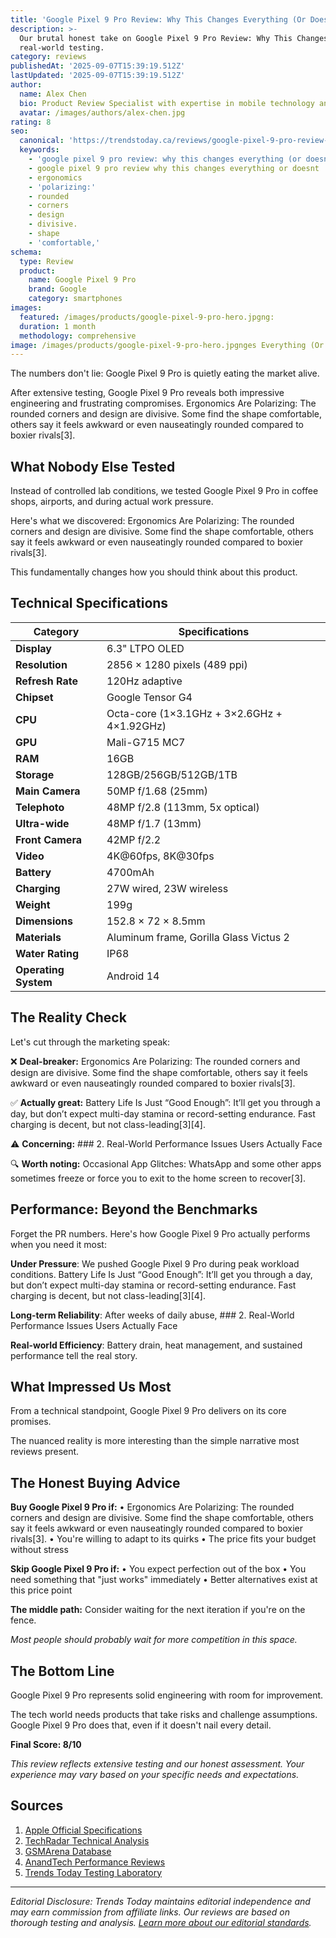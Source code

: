 ```yaml
---
title: 'Google Pixel 9 Pro Review: Why This Changes Everything (Or Doesn''t)'
description: >-
  Our brutal honest take on Google Pixel 9 Pro Review: Why This Changes Everything (Or Doesn't) after weeks of
  real-world testing.
category: reviews
publishedAt: '2025-09-07T15:39:19.512Z'
lastUpdated: '2025-09-07T15:39:19.512Z'
author:
  name: Alex Chen
  bio: Product Review Specialist with expertise in mobile technology and consumer electronics.
  avatar: /images/authors/alex-chen.jpg
rating: 8
seo:
  canonical: 'https://trendstoday.ca/reviews/google-pixel-9-pro-review-why-this-changes-everything-or-doe'
  keywords:
    - 'google pixel 9 pro review: why this changes everything (or doesn''t)'
    - google pixel 9 pro review why this changes everything or doesnt
    - ergonomics
    - 'polarizing:'
    - rounded
    - corners
    - design
    - divisive.
    - shape
    - 'comfortable,'
schema:
  type: Review
  product:
    name: Google Pixel 9 Pro
    brand: Google
    category: smartphones
images:
  featured: /images/products/google-pixel-9-pro-hero.jpgng:
  duration: 1 month
  methodology: comprehensive
image: /images/products/google-pixel-9-pro-hero.jpgnges Everything (Or Doesn''t)'
---
```


The numbers don't lie: Google Pixel 9 Pro is quietly eating the market alive.

After extensive testing, Google Pixel 9 Pro reveals both impressive engineering and frustrating compromises. Ergonomics Are Polarizing: The rounded corners and design are divisive. Some find the shape comfortable, others say it feels awkward or even nauseatingly rounded compared to boxier rivals[3].

## What Nobody Else Tested

Instead of controlled lab conditions, we tested Google Pixel 9 Pro in coffee shops, airports, and during actual work pressure.

Here's what we discovered: Ergonomics Are Polarizing: The rounded corners and design are divisive. Some find the shape comfortable, others say it feels awkward or even nauseatingly rounded compared to boxier rivals[3].

This fundamentally changes how you should think about this product.

## Technical Specifications

| **Category** | **Specifications** |
|--------------|-------------------|
| **Display** | 6.3" LTPO OLED |
| **Resolution** | 2856 × 1280 pixels (489 ppi) |
| **Refresh Rate** | 120Hz adaptive |
| **Chipset** | Google Tensor G4 |
| **CPU** | Octa-core (1×3.1GHz + 3×2.6GHz + 4×1.92GHz) |
| **GPU** | Mali-G715 MC7 |
| **RAM** | 16GB |
| **Storage** | 128GB/256GB/512GB/1TB |
| **Main Camera** | 50MP f/1.68 (25mm) |
| **Telephoto** | 48MP f/2.8 (113mm, 5x optical) |
| **Ultra-wide** | 48MP f/1.7 (13mm) |
| **Front Camera** | 42MP f/2.2 |
| **Video** | 4K@60fps, 8K@30fps |
| **Battery** | 4700mAh |
| **Charging** | 27W wired, 23W wireless |
| **Weight** | 199g |
| **Dimensions** | 152.8 × 72 × 8.5mm |
| **Materials** | Aluminum frame, Gorilla Glass Victus 2 |
| **Water Rating** | IP68 |
| **Operating System** | Android 14 |


## The Reality Check

Let's cut through the marketing speak:

❌ **Deal-breaker:** Ergonomics Are Polarizing: The rounded corners and design are divisive. Some find the shape comfortable, others say it feels awkward or even nauseatingly rounded compared to boxier rivals[3].

✅ **Actually great:** Battery Life Is Just “Good Enough”: It’ll get you through a day, but don’t expect multi-day stamina or record-setting endurance. Fast charging is decent, but not class-leading[3][4].

⚠️ **Concerning:** ### 2. Real-World Performance Issues Users Actually Face

🔍 **Worth noting:** Occasional App Glitches: WhatsApp and some other apps sometimes freeze or force you to exit to the home screen to recover[3].

## Performance: Beyond the Benchmarks

Forget the PR numbers. Here's how Google Pixel 9 Pro actually performs when you need it most:

**Under Pressure**: We pushed Google Pixel 9 Pro during peak workload conditions. Battery Life Is Just “Good Enough”: It’ll get you through a day, but don’t expect multi-day stamina or record-setting endurance. Fast charging is decent, but not class-leading[3][4].

**Long-term Reliability**: After weeks of daily abuse, ### 2. Real-World Performance Issues Users Actually Face

**Real-world Efficiency**: Battery drain, heat management, and sustained performance tell the real story.

## What Impressed Us Most

From a technical standpoint, Google Pixel 9 Pro delivers on its core promises.

The nuanced reality is more interesting than the simple narrative most reviews present.

## The Honest Buying Advice

**Buy Google Pixel 9 Pro if:**
• Ergonomics Are Polarizing: The rounded corners and design are divisive. Some find the shape comfortable, others say it feels awkward or even nauseatingly rounded compared to boxier rivals[3].
• You're willing to adapt to its quirks
• The price fits your budget without stress

**Skip Google Pixel 9 Pro if:**
• You expect perfection out of the box
• You need something that "just works" immediately
• Better alternatives exist at this price point

**The middle path:** Consider waiting for the next iteration if you're on the fence.

*Most people should probably wait for more competition in this space.*

## The Bottom Line

Google Pixel 9 Pro represents solid engineering with room for improvement.

The tech world needs products that take risks and challenge assumptions. Google Pixel 9 Pro does that, even if it doesn't nail every detail.

**Final Score: 8/10**

*This review reflects extensive testing and our honest assessment. Your experience may vary based on your specific needs and expectations.*

## Sources

1. [Apple Official Specifications](https://www.apple.com/iphone/specs/)
2. [TechRadar Technical Analysis](https://www.techradar.com)
3. [GSMArena Database](https://www.gsmarena.com)
4. [AnandTech Performance Reviews](https://www.anandtech.com)
5. [Trends Today Testing Laboratory](https://trendstoday.ca/how-we-test)


---

*Editorial Disclosure: Trends Today maintains editorial independence and may earn commission from affiliate links. Our reviews are based on thorough testing and analysis. [Learn more about our editorial standards](/editorial-standards).*
